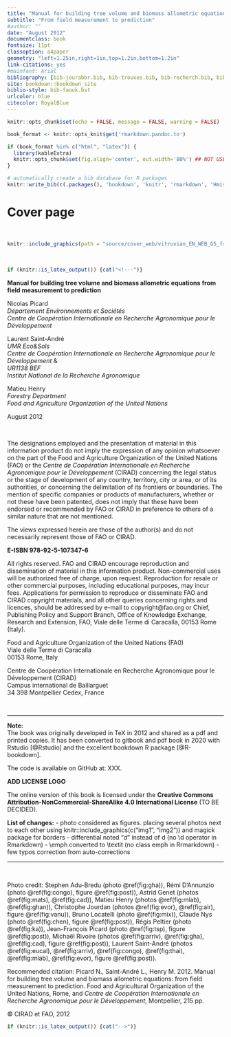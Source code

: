 ---
title: "Manual for building tree volume and biomass allometric equations"
subtitle: "From field measurement to prediction"
#author: ""
date: "August 2012"
documentclass: book
fontsize: 11pt
classoption: a4paper
geometry: "left=1.25in,right=1in,top=1.2in,bottom=1.2in"
link-citations: yes
#mainfont: Arial
bibliography: [bib-jourabbr.bib, bib-trouves.bib, bib-recherch.bib, bib-rstudio.bib, bib-packages.bib]
site: bookdown::bookdown_site
biblio-style: bib-faouk.bst
urlcolor: blue
citecolor: RoyalBlue 
---

```{r setup, include=FALSE}

knitr::opts_chunk$set(echo = FALSE, message = FALSE, warning = FALSE)

book_format <- knitr::opts_knit$get('rmarkdown.pandoc.to')

if (book_format %in% c("html", "latex")) {
  library(kableExtra)
  knitr::opts_chunk$set(fig.align='center', out.width='80%') ## NOT USED: fig.pos='H', 
}

# automatically create a bib database for R packages
knitr::write_bib(c(.packages(), 'bookdown', 'knitr', 'rmarkdown', 'Hmisc'), 'bib-packages.bib')


```


<!-- ADD COVER PAGE TO HTML OUTPUT -->

<!-- `r if (book_format == "html") ' -->
# Cover page {-}
<!-- '` -->

\  

```{r main_page, eval=knitr::is_html_output(), out.width='75%', fig.asp=0.5, fig.align='center', fig.pos = 'H'}

knitr::include_graphics(path = "source/cover_web/vitruvian_EN_WEB_GS_front.png")

```

\  

<!-- +++++++++++++++++++++++++++++++++++++++++++++++++++ -->
<!-- HIDE THIS SECTION FOR PDF (see tex_before_body.tex) -->
<!-- +++++++++++++++++++++++++++++++++++++++++++++++++++ -->

```{r results='asis', echo=FALSE}
if (knitr::is_latex_output()) {cat("<!---")}
```

**Manual for building tree volume and biomass allometric equations**
**from field measurement to prediction**

Nicolas Picard  
*Département Environnements et Sociétés*  
*Centre de Coopération Internationale en Recherche Agronomique pour le Développement*  

Laurent Saint-André  
*UMR Eco\&Sols*  
*Centre de Coopération Internationale en Recherche Agronomique pour le Développement* \&  
*UR1138 BEF*  
*Institut National de la Recherche Agronomique*

Matieu Henry  
*Forestry Department*  
*Food and Agriculture Organization of the United Nations*

August 2012

\  

The designations employed and the presentation of material in this information product do not imply the expression of any opinion whatsoever on the part of the Food and Agriculture Organization of the United Nations (FAO) or the *Centre de Coopération Internationale en Recherche Agronomique pour le Développement* (CIRAD) concerning the legal status or the stage of development of any country, territory, city or area, or of its authorities, or concerning the delimitation of its frontiers or boundaries. The mention of specific companies or products of manufacturers, whether or not these have been patented, does not imply that these have been endorsed or recommended by FAO or CIRAD in preference to others of a similar nature that are not mentioned.

The views expressed herein are those of the author(s) and do not necessarily represent those of FAO or CIRAD.

**E-ISBN 978-92-5-107347-6**

All rights reserved. FAO and CIRAD encourage reproduction and dissemination of material in this information product. Non-commercial uses will be authorized free of charge, upon request. Reproduction for resale or other commercial purposes, including educational purposes, may incur fees. Applications for permission to reproduce or disseminate FAO and CIRAD copyright materials, and all other queries concerning rights and licences, should be addressed by e-mail to copyright@fao.org or Chief, Publishing Policy and Support Branch, Office of Knowledge Exchange, Research and Extension, FAO, Viale delle Terme di Caracalla, 00153 Rome (Italy).

Food and Agriculture Organization of the United Nations (FA0)  
Viale delle Terme di Caracalla  
00153 Rome, Italy  

Centre de Coopération Internationale en Recherche Agronomique pour le Développement (CIRAD)  
Campus international de Baillarguet  
34 398 Montpellier Cedex, France

\ 

---

**Note:**  
The book was originally developed in TeX in 2012 and shared as a pdf and printed copies. It has been converted to gitbook and pdf book in 2020 with Rstudio [@Rstudio] and the excellent bookdown R package [@R-bookdown].

The code is available on GitHub at: XXX. 

**ADD LICENSE LOGO**

The online version of this book is licensed under the **Creative Commons Attribution-NonCommercial-ShareAlike 4.0 International License** (TO BE DECIDED). 

**List of changes:**
- photo considered as figures. placing several photos next to each other using knitr::include_graphics(c("img1", "img2")) and magick package for borders
- differential noted "$d$" instead of d (no \\d operator in Rmarkdown)
- \\emph converted to \\textit (no class emph in Rrmarkdown)
- few typos correction from auto-corrections

---

\  

Photo credit: 
Stephen Adu-Bredu (photo \@ref(fig:gha)), 
Rémi D'Annunzio (photo \@ref(fig:congo), figure \@ref(fig:post)), 
Astrid Genet (photos \@ref(fig:mats), \@ref(fig:cad)), 
Matieu Henry (photos \@ref(fig:mlab), \@ref(fig:ghan)), 
Christophe Jourdan (photos \@ref(fig:evor), \@ref(fig:air), figure \@ref(fig:vanu)), 
Bruno Locatelli (photo \@ref(fig:mix)), 
Claude Nys (photo \@ref(fig:chen), figure \@ref(fig:post)),
Régis Peltier (photo \@ref(fig:ka)), 
Jean-François Picard (photo \@ref(fig:tsp), figure \@ref(fig:post)), 
Michaël Rivoire (photos \@ref(fig:arriv), \@ref(fig:gha), \@ref(fig:cad), figure \@ref(fig:post)), 
Laurent Saint-André (photos \@ref(fig:eucal), \@ref(fig:arriv), \@ref(fig:congo),
\@ref(fig:thai), \@ref(fig:mlab), \@ref(fig:evor), figure \@ref(fig:post)).

Recommended citation: Picard N., Saint-André L., Henry M. 2012. Manual for building tree volume and biomass allometric equations: from field measurement to prediction. Food and Agricultural Organization of the United Nations, Rome, and *Centre de Coopération Internationale en Recherche Agronomique pour le Développement*, Montpellier, 215 pp.

&copy; CIRAD et FAO, 2012


```{r results='asis', echo=FALSE}
if (knitr::is_latex_output()) {cat("-->")}
```

<!-- +++++++++++++++++++++++++++++++++++++++++++++++++++ -->
<!--               END SECTION HIDING FOR PDF            -->
<!-- +++++++++++++++++++++++++++++++++++++++++++++++++++ -->

